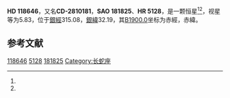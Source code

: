 {{Starbox begin
| name = HD 118646
}}
{{Starbox observe
| epoch = [[J2000.0|J2000.0]]
| constell = {{星座名待查}}<ref name=SIMBAD>{{cite web
 | url=http://simbad.u-strasbg.fr/simbad/sim-id?Ident=HR+5128
 | title=Pulsating variable Star
 | publisher=Centre de Données astronomiques de Strasbourg
 | work=SIMBAD
 | accessdate=2012-07-13
 | archive-date=2016-03-17
 | archive-url=https://web.archive.org/web/20160317013626/http://simbad.u-strasbg.fr/simbad/sim-id?Ident=HR+5128
 | dead-url=no
 }}</ref><ref name=DATA>{{cite web
 | url=http://vizier.u-strasbg.fr/viz-bin/VizieR-5?-out.add=.&-source=5050&-corr=PK=HR&-out.max=9999&HR=5128
 | title=VizieR Detailed Page
 | accessdate=2012-07-13
 | archive-date=2019-02-16
 | archive-url=https://web.archive.org/web/20190216081531/http://vizier.u-strasbg.fr/viz-bin/VizieR-5?-out.add=.&-source=5050&-corr=PK=HR&-out.max=9999&HR=5128
 | dead-url=no
 }}</ref>
| 星官 = 
| ra = {{RA|13|38|42}}<ref name=SIMBAD /><ref name=DATA />
| dec = {{DEC|-29|33|39}}<ref name=SIMBAD /><ref name=DATA />
| appmag_v = 5.83<ref name=SIMBAD /><ref name=DATA />
}}
{{Starbox character
| class = F5V<ref name=SIMBAD /><ref name=DATA />
| b-v = 0.4<ref name=SIMBAD /><ref name=DATA />
| u-b = <ref name=SIMBAD /><ref name=DATA />
| r-i = <ref name=SIMBAD /><ref name=DATA />
| variable = 
}}
{{Starbox astrometry
| radial_v = 
| prop_mo_ra = 4
| parallax = 
| p_error = 
}}
{{Starbox catalog
| names =CD-2810181，[[SAO星表|SAO]] 181825，[[HD星表|HD]] 118646，[[HR星表|HR]] 5128}}
{{Starbox reference |Simbad=HR+5128}}
{{Starbox end}}

'''HD 118646'''，又名'''CD-2810181'''，'''SAO 181825'''、'''HR 5128'''，是一颗恒星<ref name=SIMBAD /><ref name=DATA />，视星等为5.83，位于[[銀道座標系|銀經]]315.08，[[銀道座標系|銀緯]]32.19，其[[B1900.0|B1900.0]]坐标为赤經{{RA|13|33|4.8}}，赤緯{{DEC|-29|32.19|0}}。

== 参考文献 ==
{{reflist}}

{{star-stub}}

[[Category:HD和HDE天體|118646]]
[[Category:HR天體|5128]]
[[Category:SAO天體|181825]]
[[Category:长蛇座|Category:长蛇座]]